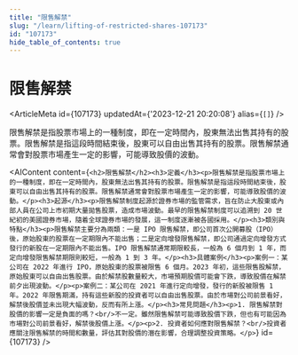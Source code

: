```yaml
---
title: "限售解禁"
slug: "/learn/lifting-of-restricted-shares-107173"
id: "107173"
hide_table_of_contents: true
---
```



# 限售解禁

<ArticleMeta id={107173} updatedAt={'2023-12-21 20:20:08'} alias={`[]`} />
<div className='border-solid border-b border-t-0 my-4 border-[var(--ifm-color-gray-300)]' />

限售解禁是指股票市場上的一種制度，即在一定時間內，股東無法出售其持有的股票。限售解禁是指這段時間結束後，股東可以自由出售其持有的股票。限售解禁通常會對股票市場產生一定的影響，可能導致股價的波動。

<AIContent content={`<h2>限售解禁</h2><h3>定義</h3><p>限售解禁是指股票市場上的一種制度，即在一定時間內，股東無法出售其持有的股票。限售解禁是指這段時間結束後，股東可以自由出售其持有的股票。限售解禁通常會對股票市場產生一定的影響，可能導致股價的波動。</p><h3>起源</h3><p>限售解禁制度起源於證券市場的監管需求，旨在防止大股東或內部人員在公司上市初期大量拋售股票，造成市場波動。最早的限售解禁制度可以追溯到 20 世紀初的美國證券市場，隨着全球證券市場的發展，這一制度逐漸被各國採用。</p><h3>類別與特點</h3><p>限售解禁主要分為兩類：一是 IPO 限售解禁，即公司首次公開募股（IPO）後，原始股東的股票在一定期限內不能出售；二是定向增發限售解禁，即公司通過定向增發方式發行的新股在一定期限內不能出售。IPO 限售解禁通常期限較長，一般為 6 個月到 1 年，而定向增發限售解禁期限則較短，一般為 1 到 3 年。</p><h3>具體案例</h3><p>案例一：某公司在 2022 年進行 IPO，原始股東的股票被限售 6 個月。2023 年初，這些限售股解禁，原始股東可以自由出售股票。由於解禁股數量較大，市場預期股價可能會下跌，導致股價在解禁前夕出現波動。</p><p>案例二：某公司在 2021 年進行定向增發，發行的新股被限售 1 年。2022 年限售期滿，持有這些新股的投資者可以自由出售股票。由於市場對公司前景看好，解禁後股價並未出現大幅波動，反而有所上漲。</p><h3>常見問題</h3><p>1. 限售解禁對股價的影響一定是負面的嗎？<br/>不一定。雖然限售解禁可能導致股價下跌，但也有可能因為市場對公司前景看好，解禁後股價上漲。</p><p>2. 投資者如何應對限售解禁？<br/>投資者應關注限售解禁的時間和數量，評估其對股價的潛在影響，合理調整投資策略。</p>`} id={107173} />
